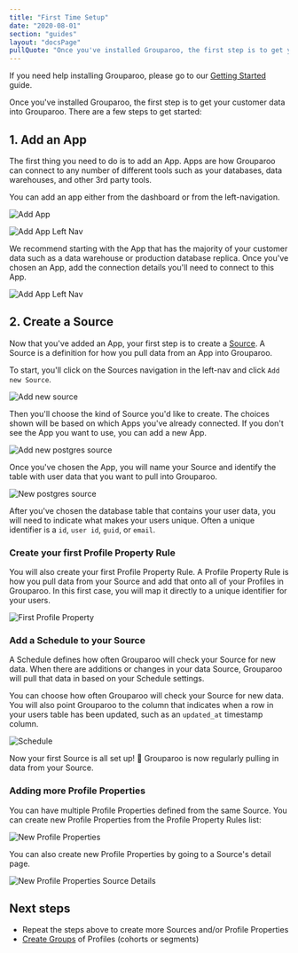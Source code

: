 ```yaml
---
title: "First Time Setup"
date: "2020-08-01"
section: "guides"
layout: "docsPage"
pullQuote: "Once you've installed Grouparoo, the first step is to get your customer data into Grouparoo."
---
```


If you need help installing Grouparoo, please go to our [Getting Started](/docs/deployment) guide.

Once you've installed Grouparoo, the first step is to get your customer data into Grouparoo. There are a few steps to get started:

## 1. Add an App

The first thing you need to do is to add an App. Apps are how Grouparoo can connect to any number of different tools such as your databases, data warehouses, and other 3rd party tools.

You can add an app either from the dashboard or from the left-navigation.

<Image centered source="Add App" alt="Add App" src="docs/guides/add-app.png" />

<Image
  centered
  source="Add Left Nav"
  alt="Add App Left Nav"
  src="docs/guides/add-app-nav.png"
/>

We recommend starting with the App that has the majority of your customer data such as a data warehouse or production database replica. Once you've chosen an App, add the connection details you'll need to connect to this App.

<Image
  centered
  source="Add Left Nav"
  alt="Add App Left Nav"
  src="docs/guides/add-app-postgres.png"
/>

## 2. Create a Source

Now that you've added an App, your first step is to create a [Source](/docs/guides/product-concepts). A Source is a definition for how you pull data from an App into Grouparoo.

To start, you'll click on the Sources navigation in the left-nav and click `Add new Source`.

<Image
  centered
  source="Add new source"
  alt="Add new source"
  src="docs/guides/add-new-source.png"
/>

Then you'll choose the kind of Source you'd like to create. The choices shown will be based on which Apps you've already connected. If you don't see the App you want to use, you can add a new App.

<Image
  centered
  source="Add new postgres source"
  alt="Add new postgres source"
  src="docs/guides/add-new-source-choose-app.png"
/>

Once you've chosen the App, you will name your Source and identify the table with user data that you want to pull into Grouparoo.

<Image
  centered
  source="New postgres source"
  alt="New postgres source"
  src="docs/guides/new-source-postgres.png"
/>

After you've chosen the database table that contains your user data, you will need to indicate what makes your users unique. Often a unique identifier is a `id`, `user id`, `guid`, or `email`.

### Create your first Profile Property Rule

You will also create your first Profile Property Rule. A Profile Property Rule is how you pull data from your Source and add that onto all of your Profiles in Grouparoo. In this first case, you will map it directly to a unique identifier for your users.

<Image
  centered
  source="First Profile Property"
  alt="First Profile Property"
  src="docs/guides/new-source-bootstrap.png"
/>

### Add a Schedule to your Source

A Schedule defines how often Grouparoo will check your Source for new data. When there are additions or changes in your data Source, Grouparoo will pull that data in based on your Schedule settings.

You can choose how often Grouparoo will check your Source for new data. You will also point Grouparoo to the column that indicates when a row in your users table has been updated, such as an `updated_at` timestamp column.

<Image
  centered
  source="Schedule"
  alt="Schedule"
  src="docs/guides/new-source-schedule.png"
/>

Now your first Source is all set up! 🎉 Grouparoo is now regularly pulling in data from your Source.

### Adding more Profile Properties

You can have multiple Profile Properties defined from the same Source. You can create new Profile Properties from the Profile Property Rules list:

<Image
  centered
  source="New Profile Properties"
  alt="New Profile Properties"
  src="docs/guides/new-profile-properties.png"
/>

You can also create new Profile Properties by going to a Source's detail page.

<Image
  centered
  source="New Profile Properties Source Details"
  alt="New Profile Properties Source Details"
  src="docs/guides/new-profile-properties-source-detail.png"
/>

## Next steps

- Repeat the steps above to create more Sources and/or Profile Properties
- [Create Groups](/docs/guides/create-groups) of Profiles (cohorts or segments)
